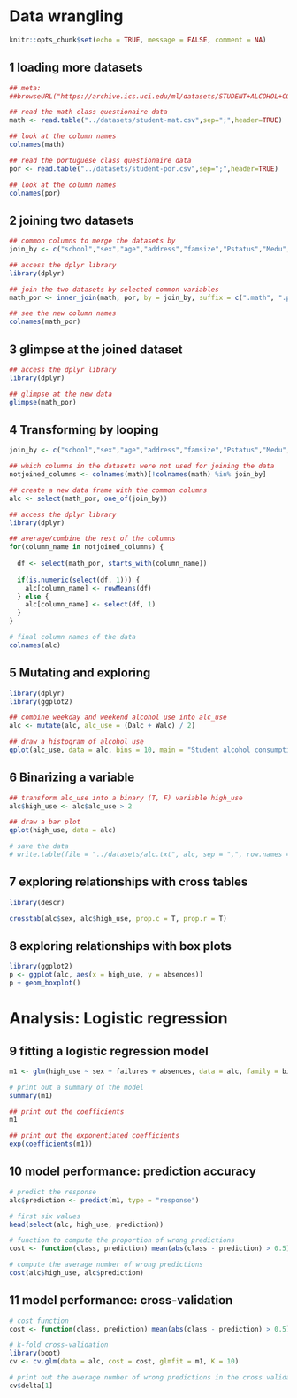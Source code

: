 # Data wrangling

```r
knitr::opts_chunk$set(echo = TRUE, message = FALSE, comment = NA)
```

## 1 loading more datasets

```r

## meta: 
##browseURL("https://archive.ics.uci.edu/ml/datasets/STUDENT+ALCOHOL+CONSUMPTION")

## read the math class questionaire data
math <- read.table("../datasets/student-mat.csv",sep=";",header=TRUE)

## look at the column names
colnames(math)

## read the portuguese class questionaire data
por <- read.table("../datasets/student-por.csv",sep=";",header=TRUE)

## look at the column names
colnames(por)

```

## 2 joining two datasets
```r

## common columns to merge the datasets by
join_by <- c("school","sex","age","address","famsize","Pstatus","Medu","Fedu","Mjob","Fjob","reason","nursery","internet")

## access the dplyr library
library(dplyr)

## join the two datasets by selected common variables
math_por <- inner_join(math, por, by = join_by, suffix = c(".math", ".por"))

## see the new column names
colnames(math_por)
```

## 3 glimpse at the joined dataset

```r

## access the dplyr library
library(dplyr)

## glimpse at the new data
glimpse(math_por) 

```

## 4 Transforming by looping

```r

join_by <- c("school","sex","age","address","famsize","Pstatus","Medu","Fedu","Mjob","Fjob","reason","nursery","internet")

## which columns in the datasets were not used for joining the data
notjoined_columns <- colnames(math)[!colnames(math) %in% join_by]

## create a new data frame with the common columns
alc <- select(math_por, one_of(join_by))

## access the dplyr library
library(dplyr)

## average/combine the rest of the columns
for(column_name in notjoined_columns) {
  
  df <- select(math_por, starts_with(column_name))
  
  if(is.numeric(select(df, 1))) {
    alc[column_name] <- rowMeans(df)
  } else {
    alc[column_name] <- select(df, 1)
  }
}

# final column names of the data
colnames(alc)
```

## 5 Mutating and exploring
```r

library(dplyr)
library(ggplot2)

## combine weekday and weekend alcohol use into alc_use
alc <- mutate(alc, alc_use = (Dalc + Walc) / 2)

## draw a histogram of alcohol use
qplot(alc_use, data = alc, bins = 10, main = "Student alcohol consumption")


```

## 6 Binarizing a variable
```r
## transform alc_use into a binary (T, F) variable high_use
alc$high_use <- alc$alc_use > 2

## draw a bar plot
qplot(high_use, data = alc)

# save the data
# write.table(file = "../datasets/alc.txt", alc, sep = ",", row.names = F)
```

## 7 exploring relationships with cross tables
```r


library(descr)

crosstab(alc$sex, alc$high_use, prop.c = T, prop.r = T)

```

## 8 exploring relationships with box plots

```r

library(ggplot2)
p <- ggplot(alc, aes(x = high_use, y = absences))
p + geom_boxplot() 

```

# Analysis: Logistic regression

## 9 fitting a logistic regression model

```r

m1 <- glm(high_use ~ sex + failures + absences, data = alc, family = binomial)

# print out a summary of the model
summary(m1)

## print out the coefficients
m1

## print out the exponentiated coefficients
exp(coefficients(m1))

```

## 10 model performance: prediction accuracy

```r
# predict the response
alc$prediction <- predict(m1, type = "response")

# first six values
head(select(alc, high_use, prediction))

# function to compute the proportion of wrong predictions
cost <- function(class, prediction) mean(abs(class - prediction) > 0.5)

# compute the average number of wrong predictions
cost(alc$high_use, alc$prediction)
```

## 11 model performance: cross-validation

```r

# cost function
cost <- function(class, prediction) mean(abs(class - prediction) > 0.5)

# k-fold cross-validation
library(boot)
cv <- cv.glm(data = alc, cost = cost, glmfit = m1, K = 10)

# print out the average number of wrong predictions in the cross validation
cv$delta[1]

```
